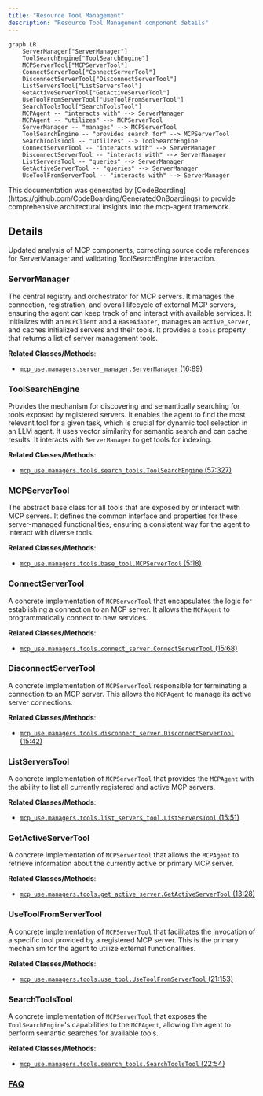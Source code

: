 ```yaml
---
title: "Resource Tool Management"
description: "Resource Tool Management component details"
---
```



```mermaid
graph LR
    ServerManager["ServerManager"]
    ToolSearchEngine["ToolSearchEngine"]
    MCPServerTool["MCPServerTool"]
    ConnectServerTool["ConnectServerTool"]
    DisconnectServerTool["DisconnectServerTool"]
    ListServersTool["ListServersTool"]
    GetActiveServerTool["GetActiveServerTool"]
    UseToolFromServerTool["UseToolFromServerTool"]
    SearchToolsTool["SearchToolsTool"]
    MCPAgent -- "interacts with" --> ServerManager
    MCPAgent -- "utilizes" --> MCPServerTool
    ServerManager -- "manages" --> MCPServerTool
    ToolSearchEngine -- "provides search for" --> MCPServerTool
    SearchToolsTool -- "utilizes" --> ToolSearchEngine
    ConnectServerTool -- "interacts with" --> ServerManager
    DisconnectServerTool -- "interacts with" --> ServerManager
    ListServersTool -- "queries" --> ServerManager
    GetActiveServerTool -- "queries" --> ServerManager
    UseToolFromServerTool -- "interacts with" --> ServerManager
```

<Info>
This documentation was generated by [CodeBoarding](https://github.com/CodeBoarding/GeneratedOnBoardings) to provide comprehensive architectural insights into the mcp-agent framework.
</Info>

## Details

Updated analysis of MCP components, correcting source code references for ServerManager and validating ToolSearchEngine interaction.

### ServerManager
The central registry and orchestrator for MCP servers. It manages the connection, registration, and overall lifecycle of external MCP servers, ensuring the agent can keep track of and interact with available services. It initializes with an `MCPClient` and a `BaseAdapter`, manages an `active_server`, and caches initialized servers and their tools. It provides a `tools` property that returns a list of server management tools.


**Related Classes/Methods**:

- <a href="https://github.com/CodeBoarding/mcp-use/blob/main/mcp_use/managers/server_manager.py#L16-L89" target="_blank" rel="noopener noreferrer">`mcp_use.managers.server_manager.ServerManager` (16:89)</a>


### ToolSearchEngine
Provides the mechanism for discovering and semantically searching for tools exposed by registered servers. It enables the agent to find the most relevant tool for a given task, which is crucial for dynamic tool selection in an LLM agent. It uses vector similarity for semantic search and can cache results. It interacts with `ServerManager` to get tools for indexing.


**Related Classes/Methods**:

- <a href="https://github.com/CodeBoarding/mcp-use/blob/main/mcp_use/managers/tools/search_tools.py#L57-L327" target="_blank" rel="noopener noreferrer">`mcp_use.managers.tools.search_tools.ToolSearchEngine` (57:327)</a>


### MCPServerTool
The abstract base class for all tools that are exposed by or interact with MCP servers. It defines the common interface and properties for these server-managed functionalities, ensuring a consistent way for the agent to interact with diverse tools.


**Related Classes/Methods**:

- <a href="https://github.com/CodeBoarding/mcp-use/blob/main/mcp_use/managers/tools/base_tool.py#L5-L18" target="_blank" rel="noopener noreferrer">`mcp_use.managers.tools.base_tool.MCPServerTool` (5:18)</a>


### ConnectServerTool
A concrete implementation of `MCPServerTool` that encapsulates the logic for establishing a connection to an MCP server. It allows the `MCPAgent` to programmatically connect to new services.


**Related Classes/Methods**:

- <a href="https://github.com/CodeBoarding/mcp-use/blob/main/mcp_use/managers/tools/connect_server.py#L15-L68" target="_blank" rel="noopener noreferrer">`mcp_use.managers.tools.connect_server.ConnectServerTool` (15:68)</a>


### DisconnectServerTool
A concrete implementation of `MCPServerTool` responsible for terminating a connection to an MCP server. This allows the `MCPAgent` to manage its active server connections.


**Related Classes/Methods**:

- <a href="https://github.com/CodeBoarding/mcp-use/blob/main/mcp_use/managers/tools/disconnect_server.py#L15-L42" target="_blank" rel="noopener noreferrer">`mcp_use.managers.tools.disconnect_server.DisconnectServerTool` (15:42)</a>


### ListServersTool
A concrete implementation of `MCPServerTool` that provides the `MCPAgent` with the ability to list all currently registered and active MCP servers.


**Related Classes/Methods**:

- <a href="https://github.com/CodeBoarding/mcp-use/blob/main/mcp_use/managers/tools/list_servers_tool.py#L15-L51" target="_blank" rel="noopener noreferrer">`mcp_use.managers.tools.list_servers_tool.ListServersTool` (15:51)</a>


### GetActiveServerTool
A concrete implementation of `MCPServerTool` that allows the `MCPAgent` to retrieve information about the currently active or primary MCP server.


**Related Classes/Methods**:

- <a href="https://github.com/CodeBoarding/mcp-use/blob/main/mcp_use/managers/tools/get_active_server.py#L13-L28" target="_blank" rel="noopener noreferrer">`mcp_use.managers.tools.get_active_server.GetActiveServerTool` (13:28)</a>


### UseToolFromServerTool
A concrete implementation of `MCPServerTool` that facilitates the invocation of a specific tool provided by a registered MCP server. This is the primary mechanism for the agent to utilize external functionalities.


**Related Classes/Methods**:

- <a href="https://github.com/CodeBoarding/mcp-use/blob/main/mcp_use/managers/tools/use_tool.py#L21-L153" target="_blank" rel="noopener noreferrer">`mcp_use.managers.tools.use_tool.UseToolFromServerTool` (21:153)</a>


### SearchToolsTool
A concrete implementation of `MCPServerTool` that exposes the `ToolSearchEngine`'s capabilities to the `MCPAgent`, allowing the agent to perform semantic searches for available tools.


**Related Classes/Methods**:

- <a href="https://github.com/CodeBoarding/mcp-use/blob/main/mcp_use/managers/tools/search_tools.py#L22-L54" target="_blank" rel="noopener noreferrer">`mcp_use.managers.tools.search_tools.SearchToolsTool` (22:54)</a>




### [FAQ](https://github.com/CodeBoarding/GeneratedOnBoardings/tree/main?tab=readme-ov-file#faq)

